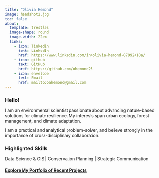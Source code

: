 ```yaml
---
title: "Olivia Hemond"
image: headshot2.jpg
toc: false
about:
  template: trestles
  image-shape: round
  image-width: 22em
  links: 
    - icon: linkedin
      text: LinkedIn
      href: https://www.linkedin.com/in/olivia-hemond-87992418a/
    - icon: github
      text: GitHub
      href: https://github.com/ohemond25
    - icon: envelope
      text: Email
      href: mailto:oahemond@gmail.com
---
```


### Hello!

I am an environmental scientist passionate about advancing nature-based solutions for climate resilience. My interests span urban ecology, forest management, and climate adaptation.

I am a practical and analytical problem-solver, and believe strongly in the importance of cross-disciplinary collaboration.

### Highlighted Skills

Data Science & GIS \| Conservation Planning \| Strategic Communication

#### <i class="fa-solid fa-seedling" style="color: #6aac96;"></i> [Explore My Portfolio of Recent Projects](https://ohemond25.github.io/oliviahemond.github.io/projects.html)
